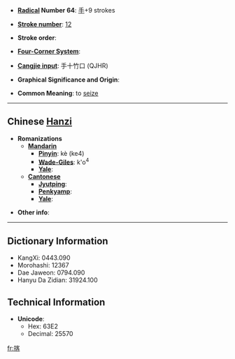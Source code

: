 * '''[[Wiktionary:Chinese radical index| Radical]] Number 64''': [[Wiktionary:Chinese radical index 手|手]]+9 strokes

* '''[[Wiktionary:Chinese total strokes index|Stroke number]]''': [[Wiktionary:Chinese total strokes index 12|12]]

* '''Stroke order''': 

* '''[[Wiktionary:Chinese four corner index|Four-Corner System]]''': 

* '''[[Wiktionary:Chinese Cangjie index|Cangjie input]]''': 手十竹口 (QJHR)

* '''Graphical Significance and Origin''': 

* '''Common Meaning''': to [[seize]]

----

== Chinese [[Hanzi]] ==

* '''Romanizations'''
** '''[[Mandarin]]'''
*** '''[[Pinyin]]''': kè (ke4)
*** '''[[Wade-Giles]]''': k'o<sup>4</sup>
*** '''[[Yale]]''': 
** '''[[Cantonese]]'''
*** '''[[Jyutping]]''':
*** '''[[Penkyamp]]''': 
*** '''[[Yale]]''': 

* '''Other info''': 

----

== Dictionary Information ==

* KangXi: 0443.090
* Morohashi: 12367
* Dae Jaweon: 0794.090
* Hanyu Da Zidian: 31924.100

== Technical Information ==

* '''Unicode''':
** Hex: 63E2
** Decimal: 25570

[[fr:揢]]